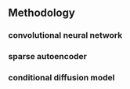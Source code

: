 ## Methodology

### convolutional neural network


### sparse autoencoder

### conditional diffusion model

